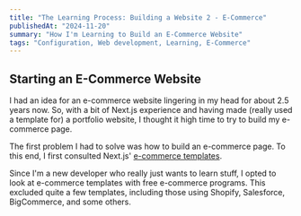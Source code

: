 ---
title: "The Learning Process: Building a Website 2 - E-Commerce"
publishedAt: "2024-11-20"
summary: "How I'm Learning to Build an E-Commerce Website"
tags: "Configuration, Web development, Learning, E-Commerce"
---

## Starting an E-Commerce Website

I had an idea for an e-commerce website lingering in my head for about 2.5 years now. So, with a bit of Next.js experience and having made (really used a template for) a portfolio website, I thought it high time to try to build my e-commerce page.

The first problem I had to solve was how to build an e-commerce page. To this end, I first consulted Next.js' [e-commerce templates](https://vercel.com/templates?framework=next.js&type=ecommerce).

Since I'm a new developer who really just wants to learn stuff, I opted to look at e-commerce templates with free e-commerce programs. This excluded quite a few templates, including those using Shopify, Salesforce, BigCommerce, and some others. 